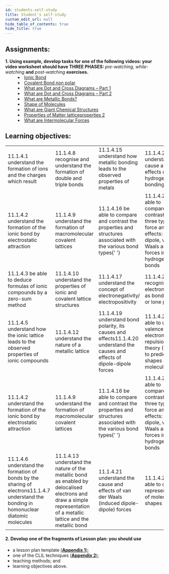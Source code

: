 ```yaml
---
id: students-self-study
title: Student's self-study
custom_edit_url: null
hide_table_of_contents: true
hide_title: true
---
```


## Assignments:

<dl>
  <dt>
    <strong>
      1. Using example, develop tasks for one of the following videos: your
      video worksheet should have THREE PHASES:
    </strong>
    <em> pre-watching, while-watching</em> <strong>and</strong> <em>
      post-watching
    </em> <strong>exercises.</strong>
  </dt>
  <dd>
    <li>
      <a href='https://www.youtube.com/watch?v=zpaHPXVR8WU'>Ionic Bond</a>
    </li>
    <li>
      <a href='https://www.youtube.com/watch?v=h24UmH38_LI'>
        Covalent Bond non polar
      </a>
    </li>
    <li>
      <a href='https://youtu.be/7tHM-40iK7E'>
        What are Dot and Cross Diagrams – Part 1
      </a>
    </li>
    <li>
      <a href='https://www.youtube.com/watch?v=QzytnZY67J8&list=PLW0gavSzhMlReKGMVfUt6YuNQsO0bqSMV&index=44'>
        What are Dot and Cross Diagrams – Part 2
      </a>
    </li>
    <li>
      <a href='https://www.youtube.com/watch?v=S08qdOTd0w0'>
        What are Metallic Bonds?
      </a>
    </li>
    <li>
      <a href='https://www.youtube.com/watch?v=hnTXQAANyJY'>
        Shape of Molecules
      </a>
    </li>
    <li>
      <a href='https://www.youtube.com/watch?v=FKTsQOpLwdE'>
        What are Giant Chemical Structures
      </a>
    </li>
    <li>
      <a href='https://www.youtube.com/watch?v=-s9AggUNmbw'>
        Properties of Matter latticeproperties 2
      </a>
    </li>
    <li>
      <a href='https://www.youtube.com/watch?v=9YwdeEDrfPI'>
        What are Intermolecular Forces
      </a>
    </li>
  </dd>
</dl>

## Learning objectives:

<table>
  <tr>
    <td>
      11.1.4.1 understand the formation of ions and the charges which result
    </td>
    <td>
      11.1.4.8 recognise and understand the formation of double and triple bonds
    </td>
    <td>
      11.1.4.15 understand how metallic bonding leads to the observed properties
      of metals
    </td>
    <td>11.1.4.22 understand the cause and effects of hydrogen bonding</td>
  </tr>
  <tr>
    <td>
      11.1.4.2 understand the formation of the ionic bond by electrostatic
      attraction
    </td>
    <td>
      11.1.4.9 understand the formation of macromolecular covalent lattices
    </td>
    <td>
      11.1.4.16 be able to compare and contrast the properties and structures
      associated with the various bond types{' '}
    </td>
    <td>
      11.1.4.23 be able to compare and contrast the three types of force and
      their effects: dipole-dipole, van der Waals and the forces in hydrogen
      bonds
    </td>
  </tr>
  <tr>
    <td>
      11.1.4.3 be able to deduce formulas of ionic compounds by a zero-sum
      method
    </td>
    <td>
      11.1.4.10 understand the properties of ionic and covalent lattice
      structures
    </td>
    <td>
      11.1.4.17 understand the concept of electronegativity/ electropositivity
    </td>
    <td>11.1.4.24 recognise electron pairs as bond pairs or lone pairs</td>
  </tr>
  <tr>
    <td>
      11.1.4.5 understand how the ionic lattice leads to the observed properties
      of ionic compounds
    </td>
    <td>11.1.4.12 understand the nature of a metallic lattice</td>
    <td>
      11.1.4.19 understand bond polarity, its causes and effects11.1.4.20
      understand the causes and effects of dipole-dipole forces
    </td>
    <td>
      11.1.4.26 be able to use valence shell electron pair repulsion theory
      (VSEPR) to predict the shapes of molecules
    </td>
  </tr>
  <tr>
    <td>
      11.1.4.2 understand the formation of the ionic bond by electrostatic
      attraction
    </td>
    <td>
      11.1.4.9 understand the formation of macromolecular covalent lattices
    </td>
    <td>
      11.1.4.16 be able to compare and contrast the properties and structures
      associated with the various bond types{' '}
    </td>
    <td>
      11.1.4.23 be able to compare and contrast the three types of force and
      their effects: dipole-dipole, van der Waals and the forces in hydrogen
      bonds
    </td>
  </tr>
  <tr>
    <td>
      11.1.4.6 understand the formation of bonds by the sharing of
      electrons11.1.4.7 understand the bonding in homonuclear diatomic molecules
    </td>
    <td>
      11.1.4.13 understand the nature of the metallic bond as enabled by
      delocalised electrons and draw a simple representation of a metallic
      lattice and the metallic bond
    </td>
    <td>
      11.1.4.21 understand the cause and effects of van der Waals (induced
      dipole-dipole) forces
    </td>
    <td>11.1.4.27 be able to draw representations of molecular shapes</td>
  </tr>
</table>

#### 2. Develop one of the fragments of Lesson plan: you should use

- a lesson plan template [(**Appendix 1**)](../appendix/1);
- one of the CLIL techniques [(**Appendix 2**)](../appendix/2);
- teaching methods; and
- learning objectives above.
